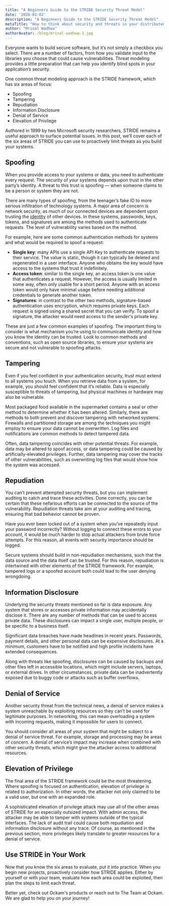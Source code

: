 ```yaml
---
title: "A Beginners Guide to the STRIDE Security Threat Model"
date: '2020-01-02'
description: "A Beginners Guide to the STRIDE Security Threat Model"
metaTitle: "How to think about security and threats in your distributed application"
author: "Mrinal Wadhwa"
authorAvatar: /blog/mrinal-wadhwa-1.jpg
---
```


Everyone wants to build secure software, but it’s not simply a checkbox you select. There are a number of factors, from how you validate input to the libraries you choose that could cause vulnerabilities. Threat modeling provides a little preparation that can help you identify blind spots in your application’s security.

One common threat modeling approach is the STRIDE framework, which has six areas of focus:

- Spoofing
- Tampering
- Repudiation
- Information Disclosure
- Denial of Service
- Elevation of Privilege

Authored in 1999 by two Microsoft security researchers, STRIDE remains a useful approach to surface potential issues. In this post, we’ll cover each of the six areas of STRIDE you can use to proactively limit threats as you build your systems.

## Spoofing

When you provide access to your systems or data, you need to authenticate every request. The security of your systems depends upon trust in the other party’s identity. A threat to this trust is spoofing — when someone claims to be a person or system they are not.

There are many types of spoofing, from the teenager’s fake ID to more serious infiltration of technology systems. A major area of concern is network security, as much of our connected devices are dependent upon trusting the [identity](/learn/concepts/machine-identities-and-credentials/) of other devices. In these systems, passwords, keys, tokens, and signatures are among the methods used to authenticate requests. The level of vulnerability varies based on the method.

For example, here are some common authentication methods for systems and what would be required to spoof a request:

- **Single key**: many APIs use a single API Key to authenticate requests to their service. The value is static, though it can typically be deleted and regenerated in a user interface. Anyone who obtains the key would have access to the systems that trust it indefinitely.
- **Access token**: similar to the single key, an access token is one value that authenticates a request. However, the access is usually limited in some way, often only usable for a short period. Anyone with an access token would only have minimal usage before needing additional credentials to generate another token.
- **Signatures**: in contrast to the other two methods, signature-based authentication uses encryption, which requires private keys. Each request is signed using a shared secret that you can verify. To spoof a signature, the attacker would need access to the sender's private key.

These are just a few common examples of spoofing. The important thing to consider is what mechanism you’re using to communicate identity and how you know the identity can be trusted. Look to common methods and conventions, such as open source libraries, to ensure your systems are secure and not vulnerable to spoofing attacks.

## Tampering

Even if you feel confident in your authentication security, trust must extend to all systems you touch. When you retrieve data from a system, for example, you should feel confident that it’s reliable. Data is especially susceptible to threats of tampering, but physical machines or hardware may also be vulnerable.

Most packaged food available in the supermarket contains a seal or other method to determine whether it has been altered. Similarly, there are methods to both prevent and discover tampering with networked systems. Firewalls and partitioned storage are among the techniques you might employ to ensure your data cannot be overwritten. Log files and notifications are common methods to detect tampered data.

Often, data tampering coincides with other potential threats. For example, data may be altered to spoof access, or data tampering could be caused by artificially-elevated privileges. Further, data tampering may cover the tracks of other vulnerabilities, such as overwriting log files that would show how the system was accessed.

## Repudiation

You can’t prevent attempted security threats, but you can implement auditing to catch and trace these activities. Done correctly, you can be certain that these nefarious efforts can be connected to the source of the vulnerability. Repudiation threats take aim at your auditing and tracing, ensuring that bad behavior cannot be proven.

Have you ever been locked out of a system when you’ve repeatedly input your password incorrectly? Without logging to connect these errors to your account, it would be much harder to stop actual attackers from brute force attempts. For this reason, all events with security importance should be logged.

Secure systems should build in non-repudiation mechanisms, such that the data source and the data itself can be trusted. For this reason, repudiation is intertwined with other elements of the STRIDE framework. For example, tampered logs or a spoofed account both could lead to the user denying wrongdoing.

## Information Disclosure

Underlying the security threats mentioned so far is data exposure. Any system that stores or accesses private information may accidentally disclose it. There are any number of methods that can be used to access private data. These disclosures can impact a single user, multiple people, or be specific to a business itself.

Significant data breaches have made headlines in recent years. Passwords, payment details, and other personal data can be expensive disclosures. At a minimum, customers have to be notified and high profile incidents have extended consequences.

Along with threats like spoofing, disclosures can be caused by backups and other files left in accessible locations, which might include servers, laptops, or external drives. In other circumstances, private data can be inadvertently exposed due to buggy code or attacks such as buffer overflows.

## Denial of Service

Another security threat from the technical news, a denial of service makes a system unreachable by exploiting resources so they can’t be used for legitimate purposes. In networking, this can mean overloading a system with incoming requests, making it impossible for users to connect.

You should consider all areas of your system that might be subject to a denial of service threat. For example, storage and processing may be areas of concern. A denial of service’s impact may increase when combined with other security threats, which might give the attacker access to additional resources.

## Elevation of Privilege

The final area of the STRIDE framework could be the most threatening. Where spoofing is focused on authentication, elevation of privilege is related to authorization. In other words, the attacker not only claimed to be a valid user, but one with an expanded role.

A sophisticated elevation of privilege attack may use all of the other areas of STRIDE for an especially outsized impact. With admin access, the attacker may be able to tamper with systems outside of the typical interfaces. The lack of audit trail could cause both repudiation and information disclosure without any trace. Of course, as mentioned in the previous section, more privileges likely translate to greater resources for a denial of service.

## Use STRIDE in Your Work

Now that you know the six areas to evaluate, put it into practice. When you begin new projects, proactively consider how STRIDE applies. Either by yourself or with your team, evaluate how each area could be exploited, then plan the steps to limit each threat.

Better yet, check out Ockam's products or reach out to The Team at Ockam. We are glad to help you on your journey!
